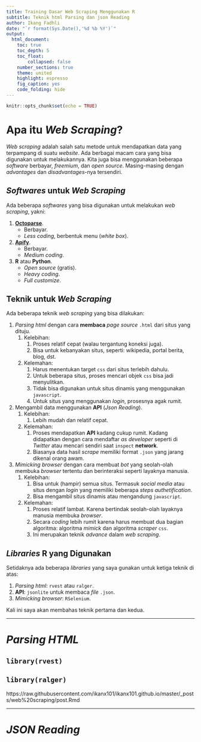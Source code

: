 ```yaml
---
title: Training Dasar Web Scraping Menggunakan R
subtitle: Teknik html Parsing dan json Reading
author: Ikang Fadhli
date: "`r format(Sys.Date(),'%d %b %Y')`"
output:
  html_document:
    toc: true
    toc_depth: 5
    toc_float: 
        collapsed: false
    number_sections: true
    theme: united
    highlight: espresso
    fig_caption: yes
    code_folding: hide
---
```



```r
knitr::opts_chunk$set(echo = TRUE)
```

# Apa itu _Web Scraping_?

_Web scraping_ adalah salah satu metode untuk mendapatkan data yang terpampang di suatu _website_. Ada berbagai macam cara yang bisa digunakan untuk melakukannya. Kita juga bisa menggunakan beberapa _software_ berbayar, _freemium_, dan _open source_. Masing-masing dengan _advantages_ dan _disadvantages_-nya tersendiri.

## _Softwares_ untuk _Web Scraping_

Ada beberapa _softwares_ yang bisa digunakan untuk melakukan _web scraping_, yakni:

1. [__Octoparse__](https://www.octoparse.com/).
    - Berbayar.
    - _Less coding_, berbentuk menu (_white box_).
1. [__Apify__](https://apify.com/).
    - Berbayar.
    - _Medium coding_.
1. __R__ atau __Python__.
    - _Open source_ (gratis).
    - _Heavy coding_.
    - _Full customize_.

## Teknik untuk _Web Scraping_

Ada beberapa teknik _web scraping_ yang bisa dilakukan:

1. _Parsing html_ dengan cara __membaca__ _page source_ `.html` dari situs yang dituju.
    1. Kelebihan:
        1. Proses relatif cepat (walau tergantung koneksi juga).
        1. Bisa untuk kebanyakan situs, seperti: wikipedia, portal berita, blog, dst.
    1. Kelemahan:
        1. Harus menentukan target `css` dari situs terlebih dahulu.
        1. Untuk beberapa situs, proses mencari objek `css` bisa jadi menyulitkan.
        1. Tidak bisa digunakan untuk situs dinamis yang menggunakan `javascript`.
        1. Untuk situs yang menggunakan _login_, prosesnya agak rumit. 
1. Mengambil data menggunakan __API__ (_Json Reading_).
    1. Kelebihan:
        1. Lebih mudah dan relatif cepat.
    1. Kelemahan:
        1. Proses mendapatkan __API__ kadang cukup rumit. Kadang didapatkan dengan cara mendaftar _as developer_ seperti di _Twitter_ atau mencari sendiri saat `inspect` __network__.
        1. Biasanya data hasil _scrape_ memiliki format `.json` yang jarang dikenal orang awam.
1. _Mimicking browser_ dengan cara membuat _bot_ yang seolah-olah membuka _browser_ tertentu dan berinteraksi seperti layaknya manusia.
    1. Kelebihan:
        1. Bisa untuk (hampir) semua situs. Termasuk _social media_ atau situs dengan _login_ yang memiliki beberapa _steps authetification_.
        1. Bisa mengambil situs dinamis atau mengandung `javascript`.
    1. Kelemahan:
        1. Proses relatif lambat. Karena bertindak seolah-olah layaknya manusia membuka _browser_.
        1. Secara _coding_ lebih rumit karena harus membuat dua bagian algoritma: algoritma _mimick_ dan algoritma _scraper_ `css`.
        1. Ini merupakan teknik _advance_ dalam _web scraping_.
   
## _Libraries_ __R__ yang Digunakan

Setidaknya ada beberapa _libraries_ yang saya gunakan untuk ketiga teknik di atas:

1. _Parsing html_: `rvest` atau `ralger`.
1. __API__: `jsonlite` untuk membaca _file_ `.json`.
1. _Mimicking browser_: `RSelenium`.

Kali ini saya akan membahas teknik pertama dan kedua.

---

# _Parsing HTML_

## `library(rvest)`

## `library(ralger)`

https://raw.githubusercontent.com/ikanx101/ikanx101.github.io/master/_posts/web%20scraping/post.Rmd

---

# _JSON Reading_
